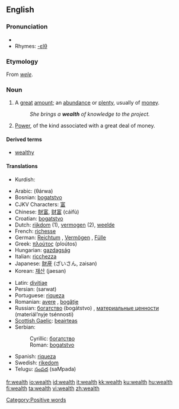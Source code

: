 {{wikipedia}}
==English==

===Pronunciation===
*{{audio|en-us-wealth.ogg|Audio (US)}}
*Rhymes: [[Rhymes:English:-ɛlθ|-ɛlθ]]

===Etymology===
From {{ME.}} ''[[wele]]''.

===Noun===
{{en-noun|-}}

# A [[great]] [[amount]]; an [[abundance]] or [[plenty]], usually of [[money]].
#: ''She brings a '''wealth''' of knowledge to the project.''
# [[power|Power]], of the kind associated with a great deal of money.

====Derived terms====
*[[wealthy]]

====Translations====
{{trans-top|A great amount; an abundance or plenty, usually of money}}
{{trans-mid}}
*Kurdish: {{KUchar|[[دۆڵه‌مه‌ندی]]}}
{{trans-bottom}}

{{trans-top|Power, of the kind associated with a great deal of money}}
{{trans-mid}}
{{trans-bottom}}

{{checktrans}}
{{top}}
*Arabic: {{ARchar|[[ثروة]]}} (θárwa) {{f}}
*Bosnian: [[bogatstvo]] {{n}}
*CJKV Characters: [[富]]
*Chinese: [[財富]], [[财富]] (cáifù)
*Croatian: [[bogatstvo]] {{n}}
*Dutch: [[rijkdom]] {{m}} (1), [[vermogen]] {{n}} (2), [[weelde]] {{f}}
*French: [[richesse]] {{f}}
*German: [[Reichtum]] {{m}}, [[Vermögen]] {{n}}, [[Fülle]] {{f}}
*Greek: [[πλούτος]] (ploútos) {{m}}
*Hungarian: [[gazdagság]]
*Italian: [[ricchezza]] {{f}}
*Japanese: [[財産]] (ざいさん, zaisan)
*Korean: [[재산]] (jaesan)
{{mid}}
*Latin: [[divitiae]] {{f}} {{p}}
*Persian: {{FAchar|[[ثروت]]}} (sarwat)
*Portuguese: [[riqueza]] {{f}}
*Romanian: [[avere]] {{f}}, [[bogăţie]] {{f}}
*Russian: [[богатство]] (bogátstvo) {{n}}, [[материальные ценности]] (materiál’nyje tsénnosti) {{fpl}}
*[[Scottish Gaelic]]: [[beairteas]] {{m}}
*Serbian:
*:Cyrillic: [[богатство]] {{n}}
*:Roman: [[bogatstvo]] {{n}}
*Spanish: [[riqueza]] {{f}}
*Swedish: [[rikedom]]
*Telugu: [[సంపద]] (saMpada)
{{bottom}}

[[Category:Positive words]]

[[fr:wealth]]
[[io:wealth]]
[[id:wealth]]
[[it:wealth]]
[[kk:wealth]]
[[ku:wealth]]
[[hu:wealth]]
[[fi:wealth]]
[[ta:wealth]]
[[vi:wealth]]
[[zh:wealth]]